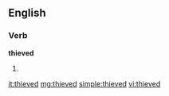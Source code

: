 ==English==

===Verb===
'''thieved'''

# {{past of|[[thieve]]}}

[[it:thieved]]
[[mg:thieved]]
[[simple:thieved]]
[[vi:thieved]]
